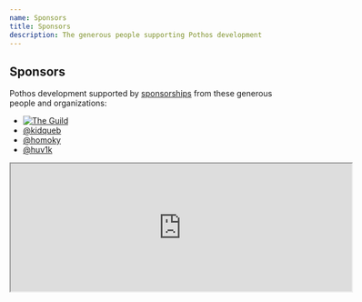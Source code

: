 ```yaml
---
name: Sponsors
title: Sponsors
description: The generous people supporting Pothos development
---
```





## Sponsors

Pothos development supported by [sponsorships](https://github.com/sponsors/hayes) from these
generous people and organizations:

- [![The Guild](/assets/the-guild-logo.svg)](https://www.the-guild.dev/)
- [@kidqueb](https://github.com/kidqueb)
- [@homoky](https://github.com/homoky)
- [@huv1k](https://github.com/huv1k)

<iframe
  src="https://github.com/sponsors/hayes/card"
  title="Sponsor hayes"
  height="225"
  width="600"
></iframe>
